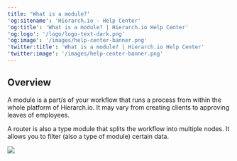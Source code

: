 ```yaml
---
title: 'What is a module?'
'og:sitename': 'Hierarch.io - Help Center'
'og:title': 'What is a module? | Hierarch.io Help Center'
'og:logo': '/logo/logo-text-dark.png'
'og:image': '/images/help-center-banner.png'
'twitter:title': 'What is a module? | Hierarch.io Help Center'
'twitter:image': '/images/help-center-banner.png'
---
```


## Overview

A module is a part/s of your workflow that runs a process from within the whole platform of Hierarch.io. It may vary from creating clients to approving leaves of employees.

A router is also a type module that splits the workflow into multiple nodes. It allows you to filter (also a type of module) certain data.

![](/images/tutorials/workflow_what_module.png)